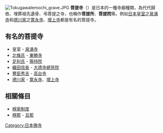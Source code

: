 {{無來源|time=2011-02-27}}
{{Expand|time=2018-01-13T03:34:20+00:00}}
[[File:TokugawaIemochi_grave.JPG|thumb]]
'''菩提寺'''（{{lang-ja|菩提寺}}）是日本的一種寺廟種類，為代代歸依、埋葬祖先遺骨、弔菩提之寺，也稱作'''菩提所'''、'''菩提院'''等。例如[[日本皇室|日本皇室]]之[[泉涌寺|泉涌寺]]和[[德川家|德川家]]之[[寛永寺|寛永寺]]、[[增上寺|增上寺]]都是有名的菩提寺。

== 有名的菩提寺 ==
* 皇室 - [[泉涌寺|泉涌寺]]
* [[北條氏|北條氏]] - [[東勝寺|東勝寺]]
* [[足利氏|足利氏]] - [[等持院|等持院]]
* [[織田信長|織田信長]] - [[大德寺|大德寺]][[總見院|總見院]]
* [[豐臣秀吉|豐臣秀吉]] - [[高台寺|高台寺]]
* [[德川家|德川家]] - [[寛永寺|寛永寺]]、[[增上寺|增上寺]]

== 相關條目 ==
* [[檀家制度|檀家制度]]
* [[檀那|檀那]] - [[旦那|旦那]]

[[Category:日本佛寺|Category:日本佛寺]]